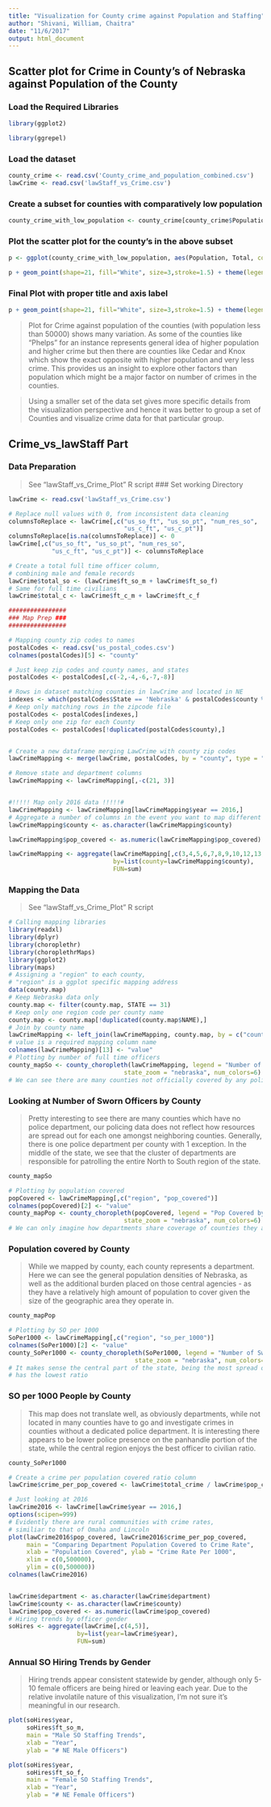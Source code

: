 ```yaml
---
title: "Visualization for County crime against Population and Staffing"
author: "Shivani, William, Chaitra"
date: "11/6/2017"
output: html_document
---
```

## Scatter plot for Crime in County's of Nebraska against Population of the County

### Load the Required Libraries

```r
library(ggplot2)

library(ggrepel)
```

### Load the dataset

```r
county_crime <- read.csv('County_crime_and_population_combined.csv')
lawCrime <- read.csv('lawStaff_vs_Crime.csv')
```


### Create a subset for counties with comparatively low population

```r
county_crime_with_low_population <- county_crime[county_crime$Population <= 10000 & county_crime$Population > 100,]
```


### Plot the scatter plot for the county's in the above subset

```r
p <- ggplot(county_crime_with_low_population, aes(Population, Total, color = County))

p + geom_point(shape=21, fill="White", size=3,stroke=1.5) + theme(legend.position = "none") + geom_text_repel(aes(label = County)) + xlab("Population of the County") + ylab("Total Crime from 2007 to 2016") + ggtitle("Scatterplot for Total crimes in the Nebraska County against Population")
```

### Final Plot with proper title and axis label

```r
p + geom_point(shape=21, fill="White", size=3,stroke=1.5) + theme(legend.position = "none") + geom_text_repel(aes(label = County)) + xlab("Population of the County") + ylab("Total Crime from 2007 to 2016") + ggtitle("Scatterplot for Total crimes in the Nebraska County against Population") + theme(plot.title = element_text(hjust = 0.5)) + scale_x_continuous(limits = c(100, 10000))
```

> Plot for Crime against population of the counties (with population less than 50000) shows many variation. As some of the counties like "Phelps" for an instance represents general idea of higher population and higher crime but then there are counties like Cedar and Knox which show the exact opposite with higher population and very less crime. This provides us an insight to explore other factors than population which might be a major factor on number of crimes in the counties.

> Using a smaller set of the data set gives more specific details from the visualization perspective and hence it was better to group a set of Counties and visualize crime data for that particular group. 

## Crime_vs_lawStaff Part

### Data Preparation
> See "lawStaff_vs_Crime_Plot" R script
### Set working Directory

```r
lawCrime <- read.csv('lawStaff_vs_Crime.csv')

# Replace null values with 0, from inconsistent data cleaning
columnsToReplace <- lawCrime[,c("us_so_ft", "us_so_pt", "num_res_so",
                                "us_c_ft", "us_c_pt")]
columnsToReplace[is.na(columnsToReplace)] <- 0
lawCrime[,c("us_so_ft", "us_so_pt", "num_res_so",
            "us_c_ft", "us_c_pt")] <- columnsToReplace

# Create a total full time officer column,
# combining male and female records
lawCrime$total_so <- (lawCrime$ft_so_m + lawCrime$ft_so_f)
# Same for full time civilians
lawCrime$total_c <- lawCrime$ft_c_m + lawCrime$ft_c_f

################
### Map Prep ###
################

# Mapping county zip codes to names
postalCodes <- read.csv('us_postal_codes.csv')
colnames(postalCodes)[5] <- "county"

# Just keep zip codes and county names, and states
postalCodes <- postalCodes[,c(-2,-4,-6,-7,-8)]

# Rows in dataset matching counties in lawCrime and located in NE
indexes <- which(postalCodes$State == 'Nebraska' & postalCodes$county %in% lawCrime$county) #& ])
# Keep only matching rows in the zipcode file
postalCodes <- postalCodes[indexes,]
# Keep only one zip for each County
postalCodes <- postalCodes[!duplicated(postalCodes$county),]


# Create a new dataframe merging LawCrime with county zip codes
lawCrimeMapping <- merge(lawCrime, postalCodes, by = "county", type = "inner")

# Remove state and department columns
lawCrimeMapping <- lawCrimeMapping[,-c(21, 3)]


#!!!!! Map only 2016 data !!!!!#
lawCrimeMapping <- lawCrimeMapping[lawCrimeMapping$year == 2016,]
# Aggregate a number of columns in the event you want to map different things
lawCrimeMapping$county <- as.character(lawCrimeMapping$county)

lawCrimeMapping$pop_covered <- as.numeric(lawCrimeMapping$pop_covered)

lawCrimeMapping <- aggregate(lawCrimeMapping[,c(3,4,5,6,7,8,9,10,12,13,14,17,18)], 
                             by=list(county=lawCrimeMapping$county), 
                             FUN=sum)
```

### Mapping the Data
> See "lawStaff_vs_Crime_Plot" R script

```r
# Calling mapping libraries
library(readxl)
library(dplyr)
library(choroplethr)
library(choroplethrMaps)
library(ggplot2)
library(maps)
# Assigning a "region" to each county, 
# "region" is a ggplot specific mapping address
data(county.map)
# Keep Nebraska data only
county.map <- filter(county.map, STATE == 31)
# Keep only one region code per county name
county.map <- county.map[!duplicated(county.map$NAME),]
# Join by county name
lawCrimeMapping <- left_join(lawCrimeMapping, county.map, by = c("county" = "NAME"))
# value is a required mapping column name
colnames(lawCrimeMapping)[13] <- "value"
# Plotting by number of full time officers
county_mapSo <- county_choropleth(lawCrimeMapping, legend = "Number of Sworn Officers, 2016", 
                                state_zoom = "nebraska", num_colors=6)
# We can see there are many counties not officially covered by any police department
```

### Looking at Number of Sworn Officers by County
> Pretty interesting to see there are many counties which have no police department, our policing data does not reflect how resources are spread out for each one amongst neighboring counties.  Generally, there is one police department per county with 1 exception.  In the middle of the state, we see that the cluster of departments are responsible for patrolling the entire North to South region of the state.  

```r
county_mapSo
```


```r
# Plotting by population covered
popCovered <- lawCrimeMapping[,c("region", "pop_covered")]
colnames(popCovered)[2] <- "value"
county_mapPop <- county_choropleth(popCovered, legend = "Pop Covered by County Departments, 2016", 
                                state_zoom = "nebraska", num_colors=6)
# We can only imagine how departments share coverage of counties they are not based in
```

### Population covered by County
> While we mapped by county, each county represents a department.  Here we can see the general population densities of Nebraska, as well as the additional burden placed on those central agencies - as they have a relatively high amount of population to cover given the size of the geographic area they operate in.

```r
county_mapPop
```

```r
# Plotting by SO per 1000
SoPer1000 <- lawCrimeMapping[,c("region", "so_per_1000")]
colnames(SoPer1000)[2] <- "value"
county_SoPer1000 <- county_choropleth(SoPer1000, legend = "Number of Sworn Officers Per 1000, 2016", 
                                   state_zoom = "nebraska", num_colors=6)
# It makes sense the central part of the state, being the most spread out,
# has the lowest ratio
```

### SO per 1000 People by County
> This map does not translate well, as obviously departments, while not located in many counties have to go and investigate crimes in counties without a dedicated police department.  It is interesting there appears to be lower police presence on the panhandle portion of the state, while the central region enjoys the best officer to civilian ratio.

```r
county_SoPer1000
```

```r
# Create a crime per population covered ratio column
lawCrime$crime_per_pop_covered <- lawCrime$total_crime / lawCrime$pop_covered

# Just looking at 2016
lawCrime2016 <- lawCrime[lawCrime$year == 2016,]
options(scipen=999)
# Evidently there are rural communities with crime rates,
# similiar to that of Omaha and Lincoln
plot(lawCrime2016$pop_covered, lawCrime2016$crime_per_pop_covered,
     main = "Comparing Department Population Covered to Crime Rate",
     xlab = "Population Covered", ylab = "Crime Rate Per 1000",
     xlim = c(0,500000),
     ylim = c(0,500000))
colnames(lawCrime2016)


lawCrime$department <- as.character(lawCrime$department)
lawCrime$county <- as.character(lawCrime$county)
lawCrime$pop_covered <- as.numeric(lawCrime$pop_covered)
# Hiring trends by officer gender
soHires <- aggregate(lawCrime[,c(4,5)],
                   by=list(year=lawCrime$year),
                   FUN=sum)
```

### Annual SO Hiring Trends by Gender
> Hiring trends appear consistent statewide by gender, although only 5-10 female officers are being hired or leaving each year. Due to the relative involatile nature of this visualization, I'm not sure it's meaningful in our research. 

```r
plot(soHires$year, 
     soHires$ft_so_m,
     main = "Male SO Staffing Trends",
     xlab = "Year",
     ylab = "# NE Male Officers")

plot(soHires$year, 
     soHires$ft_so_f,
     main = "Female SO Staffing Trends",
     xlab = "Year",
     ylab = "# NE Female Officers")

```
